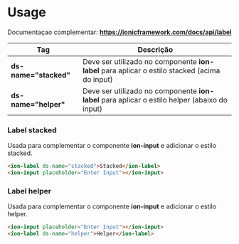 
<Meta title="Components/Global/Label/Usage" />

# Usage

Documentaçao complementar:
**https://ionicframework.com/docs/api/label**

| Tag                   | Descrição                                                                                       |
| ----------------------| ------------------------------------------------------------------------------------------------|
| **ds-name="stacked"** | Deve ser utilizado no componente **ion-label** para aplicar o estilo stacked (acima do input)   |
| **ds-name="helper"**  | Deve ser utilizado no componente **ion-label** para aplicar o estilo helper (abaixo do input)   |

### Label stacked

Usada para complementar o componente **ion-input** e adicionar o estilo stacked.

```html
<ion-label ds-name="stacked">Stacked</ion-label>
<ion-input placeholder="Enter Input"></ion-input>
```

### Label helper

Usada para complementar o componente **ion-input** e adicionar o estilo helper.

```html
<ion-input placeholder="Enter Input"></ion-input>
<ion-label ds-name="helper">Helper</ion-label>
```
